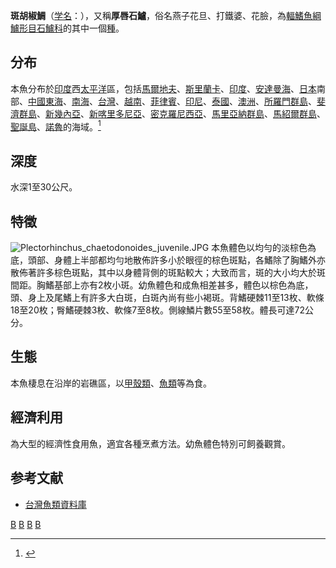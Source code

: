 {{Speciesbox
| taxon = Plectorhinchus chaetodonoides
| image = Plectorhinchus chaetodonoides.JPG
| status = LC
| status_system = iucn3.1
| binomial_authority = [[Lacepède|Lacepède]], 1801
| synonyms =*''Gaterin chaetodonoides''<br /><small>Lacepède, 1801</small>
}}
'''斑胡椒鯛'''（[[学名|学名]]：{{lang|la|''Plectorhynchus chaetodonoides''}}），又稱'''厚唇石鱸'''，俗名燕子花旦、打鐵婆、花臉，為[[輻鰭魚綱|輻鰭魚綱]][[鱸形目|鱸形目]][[石鱸科|石鱸科]]的其中一個[[種|種]]。

==分布==
本魚分布於[[印度|印度]]西[[太平洋|太平洋]]區，包括[[馬爾地夫|馬爾地夫]]、[[斯里蘭卡|斯里蘭卡]]、[[印度|印度]]、[[安達曼海|安達曼海]]、[[日本|日本]]南部、[[中國|中國]][[東海|東海]]、[[南海|南海]]、[[台灣|台灣]]、[[越南|越南]]、[[菲律賓|菲律賓]]、[[印尼|印尼]]、[[泰國|泰國]]、[[澳洲|澳洲]]、[[所羅門群島|所羅門群島]]、[[斐濟群島|斐濟群島]]、[[新幾內亞|新幾內亞]]、[[新喀里多尼亞|新喀里多尼亞]]、[[密克羅尼西亞|密克羅尼西亞]]、[[馬里亞納群島|馬里亞納群島]]、[[馬紹爾群島|馬紹爾群島]]、[[聖誕島|聖誕島]]、[[諾魯|諾魯]]的海域。<ref name='id7537'>{{cite web| url =http://www.bioinfo.cn/db05/BjdwSpecies.php?action=view&id=7537| title =斑胡椒鲷| work =《中国动物物种编目数据库》| publisher =中国科学院微生物研究所| author =中国科学院动物研究所| accessdate =2009-04-16| deadurl =yes| archiveurl =https://web.archive.org/web/20160305044807/http://www.bioinfo.cn/db05/BjdwSpecies.php?action=view&id=7537| archivedate =2016-03-05}}</ref>

==深度==
水深1至30公尺。

==特徵==
[[File:Plectorhinchus_chaetodonoides_juvenile.JPG|thumb]]
本魚體色以均勻的淡棕色為底，頭部、身體上半部都均勻地散佈許多小於眼徑的棕色斑點，各鰭除了胸鰭外亦散佈著許多棕色斑點，其中以身體背側的斑點較大；大致而言，斑的大小均大於斑間距。胸鰭基部上亦有2枚小斑。幼魚體色和成魚相差甚多，體色以棕色為底，頭、身上及尾鰭上有許多大白斑，白斑內尚有些小褐斑。背鰭硬棘11至13枚、軟條18至20枚；臀鰭硬棘3枚、軟條7至8枚。側線鱗片數55至58枚。體長可達72公分。

==生態==
本魚棲息在沿岸的岩礁區，以[[甲殼類|甲殼類]]、[[魚類|魚類]]等為食。

==經濟利用==
為大型的經濟性食用魚，適宜各種烹煮方法。幼魚體色特別可飼養觀賞。

==参考文献==
{{reflist}}
*[http://fishdb.sinica.edu.tw/ 台灣魚類資料庫] {{Wayback|url=http://fishdb.sinica.edu.tw/ |date=20160304193340 }}
{{Taxonbar|from=Q1825750}}

[[Category:食用鱼|B]]
[[Category:觀賞魚|B]]
[[Category:胡椒鯛屬|B]]
[[Category:1801年描述的魚類|B]]